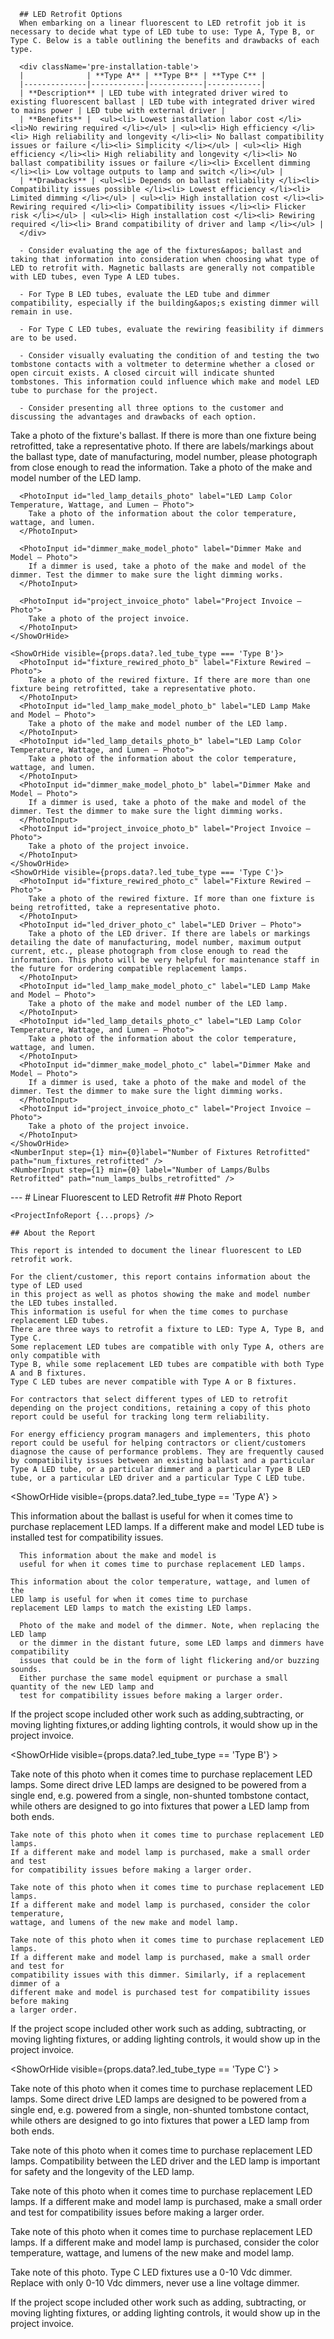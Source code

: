 
<Tabs>
  <Tab eventKey="pre-installation" title="Pre-Installation">

      ## LED Retrofit Options
      When embarking on a linear fluorescent to LED retrofit job it is necessary to decide what type of LED tube to use: Type A, Type B, or Type C. Below is a table outlining the benefits and drawbacks of each type.

      <div className='pre-installation-table'>
      |              | **Type A** | **Type B** | **Type C** |
      |--------------|------------|------------|------------|
      | **Description** | LED tube with integrated driver wired to existing fluorescent ballast | LED tube with integrated driver wired to mains power | LED tube with external driver |
      | **Benefits** |  <ul><li> Lowest installation labor cost </li><li>No rewiring required </li></ul> | <ul><li> High efficiency </li><li> High reliability and longevity </li><li> No ballast compatibility issues or failure </li><li> Simplicity </li></ul> | <ul><li> High efficiency </li><li> High reliability and longevity </li><li> No ballast compatibility issues or failure </li><li> Excellent dimming </li><li> Low voltage outputs to lamp and switch </li></ul> |
      | **Drawbacks** | <ul><li> Depends on ballast reliability </li><li> Compatibility issues possible </li><li> Lowest efficiency </li><li> Limited dimming </li></ul> | <ul><li> High installation cost </li><li> Rewiring required </li><li> Compatibility issues </li><li> Flicker risk </li></ul> | <ul><li> High installation cost </li><li> Rewiring required </li><li> Brand compatibility of driver and lamp </li></ul> |
      </div>

      - Consider evaluating the age of the fixtures&apos; ballast and taking that information into consideration when choosing what type of LED to retrofit with. Magnetic ballasts are generally not compatible with LED tubes, even Type A LED tubes.

      - For Type B LED tubes, evaluate the LED tube and dimmer compatibility, especially if the building&apos;s existing dimmer will remain in use.

      - For Type C LED tubes, evaluate the rewiring feasibility if dimmers are to be used.

      - Consider visually evaluating the condition of and testing the two tombstone contacts with a voltmeter to determine whether a closed or open circuit exists. A closed circuit will indicate shunted tombstones. This information could influence which make and model LED tube to purchase for the project.

      - Consider presenting all three options to the customer and discussing the advantages and drawbacks of each option.

  </Tab>

  <Tab eventKey="installation" title="Installation">
    <DateInput label="Installation Date" path="install_date" />
    <Radio label="LED Tube Type" options={['Type A', 'Type B', 'Type C']} path="led_tube_type" />
    <ShowOrHide visible={props.data?.led_tube_type === 'Type A'}>
      <PhotoInput id="fixture_ballast_photo" label="Fixture Ballast – Photo">
        Take a photo of the fixture&apos;s ballast. If there is more than one fixture being retrofitted,
        take a representative photo. If there are labels/markings about the ballast type,
        date of manufacturing, model number,
        please photograph from close enough to read the information.
      </PhotoInput>
      <PhotoInput id="led_lamp_make_model_photo" label="LED Lamp Make and Model – Photo">
        Take a photo of the make and model number of the LED lamp.
      </PhotoInput>

      <PhotoInput id="led_lamp_details_photo" label="LED Lamp Color Temperature, Wattage, and Lumen – Photo">
        Take a photo of the information about the color temperature, wattage, and lumen.
      </PhotoInput>

      <PhotoInput id="dimmer_make_model_photo" label="Dimmer Make and Model – Photo">
        If a dimmer is used, take a photo of the make and model of the dimmer. Test the dimmer to make sure the light dimming works.
      </PhotoInput>

      <PhotoInput id="project_invoice_photo" label="Project Invoice – Photo">
        Take a photo of the project invoice.
      </PhotoInput>
    </ShowOrHide>

    <ShowOrHide visible={props.data?.led_tube_type === 'Type B'}>
      <PhotoInput id="fixture_rewired_photo_b" label="Fixture Rewired – Photo">
        Take a photo of the rewired fixture. If there are more than one fixture being retrofitted, take a representative photo.
      </PhotoInput>
      <PhotoInput id="led_lamp_make_model_photo_b" label="LED Lamp Make and Model – Photo">
        Take a photo of the make and model number of the LED lamp.
      </PhotoInput>
      <PhotoInput id="led_lamp_details_photo_b" label="LED Lamp Color Temperature, Wattage, and Lumen – Photo">
        Take a photo of the information about the color temperature, wattage, and lumen.
      </PhotoInput>
      <PhotoInput id="dimmer_make_model_photo_b" label="Dimmer Make and Model – Photo">
        If a dimmer is used, take a photo of the make and model of the dimmer. Test the dimmer to make sure the light dimming works.
      </PhotoInput>
      <PhotoInput id="project_invoice_photo_b" label="Project Invoice – Photo">
        Take a photo of the project invoice.
      </PhotoInput>
    </ShowOrHide>
    <ShowOrHide visible={props.data?.led_tube_type === 'Type C'}>
      <PhotoInput id="fixture_rewired_photo_c" label="Fixture Rewired – Photo">
        Take a photo of the rewired fixture. If more than one fixture is being retrofitted, take a representative photo.
      </PhotoInput>
      <PhotoInput id="led_driver_photo_c" label="LED Driver – Photo">
        Take a photo of the LED driver. If there are labels or markings detailing the date of manufacturing, model number, maximum output current, etc., please photograph from close enough to read the information. This photo will be very helpful for maintenance staff in the future for ordering compatible replacement lamps.
      </PhotoInput>
      <PhotoInput id="led_lamp_make_model_photo_c" label="LED Lamp Make and Model – Photo">
        Take a photo of the make and model number of the LED lamp.
      </PhotoInput>
      <PhotoInput id="led_lamp_details_photo_c" label="LED Lamp Color Temperature, Wattage, and Lumen – Photo">
        Take a photo of the information about the color temperature, wattage, and lumen.
      </PhotoInput>
      <PhotoInput id="dimmer_make_model_photo_c" label="Dimmer Make and Model – Photo">
        If a dimmer is used, take a photo of the make and model of the dimmer. Test the dimmer to make sure the light dimming works.
      </PhotoInput>
      <PhotoInput id="project_invoice_photo_c" label="Project Invoice – Photo">
        Take a photo of the project invoice.
      </PhotoInput>
    </ShowOrHide>
    <NumberInput step={1} min={0}label="Number of Fixtures Retrofitted" path="num_fixtures_retrofitted" />
    <NumberInput step={1} min={0} label="Number of Lamps/Bulbs Retrofitted" path="num_lamps_bulbs_retrofitted" />

</Tab>

  <Tab eventKey="report"  title="Report">
    <PrintSection label="Print Report">
    ---
    # Linear Fluorescent to LED Retrofit
    ## Photo Report

    <ProjectInfoReport {...props} />

    ## About the Report

    This report is intended to document the linear fluorescent to LED retrofit work.

    For the client/customer, this report contains information about the type of LED used
    in this project as well as photos showing the make and model number the LED tubes installed.
    This information is useful for when the time comes to purchase replacement LED tubes.
    There are three ways to retrofit a fixture to LED: Type A, Type B, and Type C.
    Some replacement LED tubes are compatible with only Type A, others are only compatible with
    Type B, while some replacement LED tubes are compatible with both Type A and B fixtures.
    Type C LED tubes are never compatible with Type A or B fixtures.

    For contractors that select different types of LED to retrofit depending on the project conditions, retaining a copy of this photo report could be useful for tracking long term reliability.

    For energy efficiency program managers and implementers, this photo report could be useful for helping contractors or client/customers diagnose the cause of performance problems. They are frequently caused by compatibility issues between an existing ballast and a particular Type A LED tube, or a particular dimmer and a particular Type B LED tube, or a particular LED driver and a particular Type C LED tube.

<ShowOrHide visible={props.data?.led_tube_type == 'Type A'} >

<Photo id="fixture_ballast_photo" label="Fixture Ballast – Photo" required>
    This information about the ballast is useful for when it comes time to
    purchase replacement LED lamps. If a different make and model LED tube is
    installed test for compatibility issues.
</Photo>

<Photo
    id="led_lamp_make_model_photo"
    label="LED Lamp Make and Model – Photo"
    required>

      This information about the make and model is
      useful for when it comes time to purchase replacement LED lamps.

</Photo>

<Photo 
    id="led_lamp_details_photo"
    label="LED Lamp Color Temperature, Wattage, and Lumen – Photo"
    required>

    This information about the color temperature, wattage, and lumen of the
    LED lamp is useful for when it comes time to purchase
    replacement LED lamps to match the existing LED lamps.

</Photo>

<Photo 
    id="dimmer_make_model_photo"
    label="Dimmer Make and Model – Photo"
    required>

      Photo of the make and model of the dimmer. Note, when replacing the LED lamp
      or the dimmer in the distant future, some LED lamps and dimmers have compatibility
      issues that could be in the form of light flickering and/or buzzing sounds.
      Either purchase the same model equipment or purchase a small quantity of the new LED lamp and
      test for compatibility issues before making a larger order.

</Photo>

<Photo id="project_invoice_photo" label="Project Invoice – Photo" required>
    If the project scope included other work such as adding,subtracting, or
    moving lighting fixtures,or adding lighting controls, it would show up in
    the project invoice.
</Photo>

</ShowOrHide>

<ShowOrHide visible={props.data?.led_tube_type == 'Type B'} >

<Photo id="fixture_rewired_photo_b" label="Fixture Rewired – Photo" required>
    Take note of this photo when it comes time to purchase replacement LED
    lamps. Some direct drive LED lamps are designed to be powered from a single
    end, e.g. powered from a single, non-shunted tombstone contact, while others
    are designed to go into fixtures that power a LED lamp from both ends.
</Photo>

<Photo
    id="led_lamp_make_model_photo_b"
    label="LED Lamp Make and Model – Photo"
    required>

    Take note of this photo when it comes time to purchase replacement LED lamps.
    If a different make and model lamp is purchased, make a small order and test
    for compatibility issues before making a larger order.

</Photo>

<Photo 
    id="led_lamp_details_photo_b"
    label="LED Lamp Color Temperature, Wattage, and Lumen – Photo"
    required>

    Take note of this photo when it comes time to purchase replacement LED lamps.
    If a different make and model lamp is purchased, consider the color temperature,
    wattage, and lumens of the new make and model lamp.

</Photo>

<Photo 
    id="dimmer_make_model_photo_b"
    label="Dimmer Make and Model – Photo"
    required>

    Take note of this photo when it comes time to purchase replacement LED lamps.
    If a different make and model lamp is purchased, make a small order and test for
    compatibility issues with this dimmer. Similarly, if a replacement dimmer of a
    different make and model is purchased test for compatibility issues before making
    a larger order.

</Photo>

<Photo id="project_invoice_photo_b" label="Project Invoice – Photo" required>
    If the project scope included other work such as adding, subtracting, or
    moving lighting fixtures, or adding lighting controls, it would show up in
    the project invoice.

</Photo>

</ShowOrHide>

<ShowOrHide visible={props.data?.led_tube_type == 'Type C'} >

<Photo id="fixture_rewired_photo_c" label="Fixture Rewired – Photo" required>
    Take note of this photo when it comes time to purchase replacement LED
    lamps. Some direct drive LED lamps are designed to be powered from a single
    end, e.g. powered from a single, non-shunted tombstone contact, while others
    are designed to go into fixtures that power a LED lamp from both ends.
</Photo>

<Photo
    id="led_driver_photo_c"
    label="LED Driver – Photo"
    required>
Take note of this photo when it comes time to purchase replacement LED lamps.
Compatibility between the LED driver and the LED lamp is important for safety
and the longevity of the LED lamp.

</Photo>

<Photo
    id="led_lamp_make_model_photo_c"
    label="LED Lamp Make and Model – Photo"
    required>

Take note of this photo when it comes time to purchase replacement LED lamps.
If a different make and model lamp is purchased, make a small order and test
for compatibility issues before making a larger order.

</Photo>

<Photo 
    id="led_lamp_details_photo_c"
    label="LED Lamp Color Temperature, Wattage, and Lumen – Photo"
    required>

Take note of this photo when it comes time to purchase replacement LED lamps.
If a different make and model lamp is purchased, consider the color temperature,
wattage, and lumens of the new make and model lamp.

</Photo>

<Photo 
    id="dimmer_make_model_photo_c"
    label="Dimmer Make and Model – Photo"
    required>

Take note of this photo. Type C LED fixtures use a 0-10 Vdc dimmer. Replace with
only 0-10 Vdc dimmers, never use a line voltage dimmer.

</Photo>

<Photo id="project_invoice_photo_c" label="Project Invoice – Photo" required>
    If the project scope included other work such as adding, subtracting, or
    moving lighting fixtures, or adding lighting controls, it would show up in
    the project invoice.
</Photo>

</ShowOrHide>

<LabelValue
    label="Number of Fixtures Retrofitted"
    path="num_fixtures_retrofitted"
    required={true}
    decimalPlaces={0}
    type="number"
/>

<LabelValue
    label="Number of Lamps/Bulbs Retrofitted"
    path="num_lamps_bulbs_retrofitted"
    required={true}
    decimalPlaces={0}
    type="number"
/>

</PrintSection>

  </Tab>
</Tabs>
